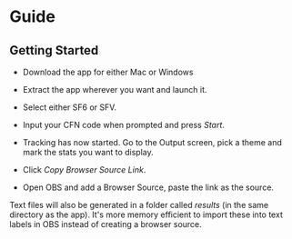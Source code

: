 
# Guide
## Getting Started
- Download the app for either Mac or Windows
  <DownloadButton />

- Extract the app wherever you want and launch it. 
- Select either SF6 or SFV.
- Input your CFN code when prompted and press *Start*.
- Tracking has now started. Go to the Output screen, pick a theme and mark the stats you want to display. 
- Click *Copy Browser Source Link*.
- Open OBS and add a Browser Source, paste the link as the source.

Text files will also be generated in a folder called *results* (in the same directory as the app). It's more memory efficient to import these into text labels in OBS instead of creating a browser source.
